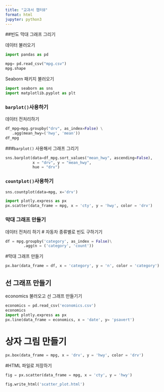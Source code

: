 ```yaml
---
title: "교과서 챕터8"
format: html
jupyter: python3
---
```


##빈도 막대 그래프 그리기

데이터 불러오기
```python
import pandas as pd

mpg= pd.read_csv("mpg.csv")
mpg.shape

```



Seaborn 패키지 불러오기


```python
import seaborn as sns
import matplotlib.pyplot as plt


```


### `barplot()`사용하기

데이터 전처리하기
```python

df_mpg=mpg.groupby("drv", as_index=False) \
   .agg(mean_hwy=('hwy', 'mean'))
df_mpg

```

###`barplot()` 사용해서 그래프 그리기
```python
sns.barplot(data=df_mpg.sort_values("mean_hwy", ascending=False),
            x = "drv", y = "mean_hwy",
            hue = "drv")


```


### `countplot()`사용하기
```python

sns.countplot(data=mpg, x='drv')

```

```python
import plotly.express as px
px.scatter(data_frame = mpg, x = 'cty', y = 'hwy', color = 'drv')


```
### 막대 그래프 만들기
데이터 전처리 하기 
# 자동차 종류별로 빈도 구하기기
```python
df = mpg.groupby('category', as_index = False)\
        .agg(n = ('category', 'count'))

```


#막대 그래프 만들기
```python
px.bar(data_frame = df, x = 'category', y = 'n', color = 'category')

```
## 선 그래프 만들기
 economics 불러오고 선 그래프 만들기기
```python
economics = pd.read_csv('economics.csv')
economics
import plotly.express as px
px.line(data_frame = economics, x = 'date', y= 'psavert')


```
# 상자 그림 만들기
```python

px.box(data_frame = mpg, x = 'drv', y = 'hwy', color = 'drv')

```


#HTML 파일로 저장하기

```python
fig = px.scatter(data_frame = mpg, x = 'cty', y = 'hwy')

fig.write_html('scatter_plot.html')

```


